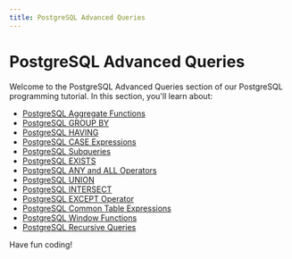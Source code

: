 ```yaml
---
title: PostgreSQL Advanced Queries
---
```


# PostgreSQL Advanced Queries

Welcome to the PostgreSQL Advanced Queries section of our PostgreSQL programming tutorial. In this section, you'll learn about:

- [PostgreSQL Aggregate Functions](./0-postgresql-aggregate-functions.mdx)
- [PostgreSQL GROUP BY](./1-postgresql-group-by.mdx)
- [PostgreSQL HAVING](./2-postgresql-having.mdx)
- [PostgreSQL CASE Expressions](./3-postgresql-case.mdx)
- [PostgreSQL Subqueries](./4-postgresql-subqueries.mdx)
- [PostgreSQL EXISTS](./5-postgresql-exists.mdx)
- [PostgreSQL ANY and ALL Operators](./6-postgresql-any-all.mdx)
- [PostgreSQL UNION](./7-postgresql-union.mdx)
- [PostgreSQL INTERSECT](./8-postgresql-intersect.mdx)
- [PostgreSQL EXCEPT Operator](./9-postgresql-except.mdx)
- [PostgreSQL Common Table Expressions](./10-postgresql-common-table-expressions.mdx)
- [PostgreSQL Window Functions](./11-postgresql-window-functions.mdx)
- [PostgreSQL Recursive Queries](./12-postgresql-recursive-queries.mdx)

Have fun coding!